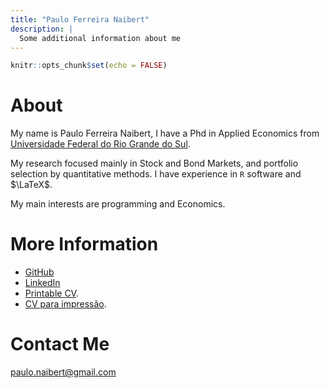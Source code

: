 ```yaml
---
title: "Paulo Ferreira Naibert"
description: |
  Some additional information about me
---
```


```r
knitr::opts_chunk$set(echo = FALSE)
```

About
=====

My name is Paulo Ferreira Naibert, I have a Phd in Applied Economics from
[Universidade Federal do Rio Grande do Sul](https://www.ufrgs.br/ppge/).

My research focused mainly in Stock and Bond Markets, and portfolio selection by quantitative methods.
I have experience in `R` software and $\LaTeX$.

My main interests are programming and Economics.

More Information
================
- [GitHub](https://www.github.com/pfnaibert)
- [LinkedIn](https://www.linkedin.com/in/paulo-naibert)
- [Printable CV](https://www.github.com/pfnaibert/CV/raw/master/CV-EN.pdf).
- [CV para impressão](https://www.github.com/pfnaibert/CV/raw/master/CV-PT.pdf).

Contact Me
==========
<paulo.naibert@gmail.com>


